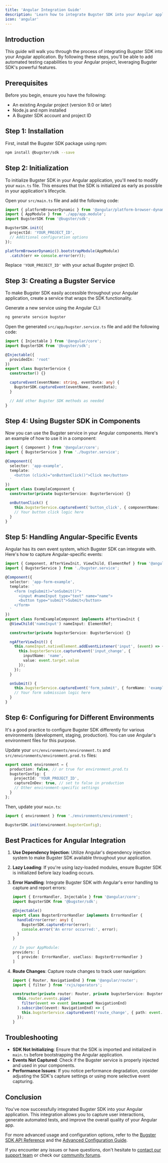 ```yaml
---
title: 'Angular Integration Guide'
description: 'Learn how to integrate Bugster SDK into your Angular application'
icon: 'angular'
---
```


## Introduction

This guide will walk you through the process of integrating Bugster SDK into your Angular application. By following these steps, you'll be able to add automated testing capabilities to your Angular project, leveraging Bugster SDK's powerful features.

## Prerequisites

Before you begin, ensure you have the following:

- An existing Angular project (version 9.0 or later)
- Node.js and npm installed
- A Bugster SDK account and project ID

## Step 1: Installation

First, install the Bugster SDK package using npm:

```bash
npm install @bugster/sdk --save
```

## Step 2: Initialization

To initialize Bugster SDK in your Angular application, you'll need to modify your `main.ts` file. This ensures that the SDK is initialized as early as possible in your application's lifecycle.

Open your `src/main.ts` file and add the following code:

```typescript
import { platformBrowserDynamic } from '@angular/platform-browser-dynamic';
import { AppModule } from './app/app.module';
import BugsterSDK from '@bugster/sdk';

BugsterSDK.init({
  projectId: 'YOUR_PROJECT_ID',
  // Additional configuration options
});

platformBrowserDynamic().bootstrapModule(AppModule)
  .catch(err => console.error(err));
```

Replace `'YOUR_PROJECT_ID'` with your actual Bugster project ID.

## Step 3: Creating a Bugster Service

To make Bugster SDK easily accessible throughout your Angular application, create a service that wraps the SDK functionality.

Generate a new service using the Angular CLI:

```bash
ng generate service bugster
```

Open the generated `src/app/bugster.service.ts` file and add the following code:

```typescript
import { Injectable } from '@angular/core';
import BugsterSDK from '@bugster/sdk';

@Injectable({
  providedIn: 'root'
})
export class BugsterService {
  constructor() {}

  captureEvent(eventName: string, eventData: any) {
    BugsterSDK.captureEvent(eventName, eventData);
  }

  // Add other Bugster SDK methods as needed
}
```

## Step 4: Using Bugster SDK in Components

Now you can use the Bugster service in your Angular components. Here's an example of how to use it in a component:

```typescript
import { Component } from '@angular/core';
import { BugsterService } from './bugster.service';

@Component({
  selector: 'app-example',
  template: `
    <button (click)="onButtonClick()">Click me</button>
  `
})
export class ExampleComponent {
  constructor(private bugsterService: BugsterService) {}

  onButtonClick() {
    this.bugsterService.captureEvent('button_click', { componentName: 'ExampleComponent' });
    // Your button click logic here
  }
}
```

## Step 5: Handling Angular-Specific Events

Angular has its own event system, which Bugster SDK can integrate with. Here's how to capture Angular-specific events:

```typescript
import { Component, AfterViewInit, ViewChild, ElementRef } from '@angular/core';
import { BugsterService } from './bugster.service';

@Component({
  selector: 'app-form-example',
  template: `
    <form (ngSubmit)="onSubmit()">
      <input #nameInput type="text" name="name">
      <button type="submit">Submit</button>
    </form>
  `
})
export class FormExampleComponent implements AfterViewInit {
  @ViewChild('nameInput') nameInput: ElementRef;

  constructor(private bugsterService: BugsterService) {}

  ngAfterViewInit() {
    this.nameInput.nativeElement.addEventListener('input', (event) => {
      this.bugsterService.captureEvent('input_change', { 
        inputName: 'name', 
        value: event.target.value 
      });
    });
  }

  onSubmit() {
    this.bugsterService.captureEvent('form_submit', { formName: 'exampleForm' });
    // Your form submission logic here
  }
}
```

## Step 6: Configuring for Different Environments

It's a good practice to configure Bugster SDK differently for various environments (development, staging, production). You can use Angular's environment files for this purpose.

Update your `src/environments/environment.ts` and `src/environments/environment.prod.ts` files:

```typescript
export const environment = {
  production: false, // or true for environment.prod.ts
  bugsterConfig: {
    projectId: 'YOUR_PROJECT_ID',
    captureInDev: true, // set to false in production
    // Other environment-specific settings
  }
};
```

Then, update your `main.ts`:

```typescript
import { environment } from './environments/environment';

BugsterSDK.init(environment.bugsterConfig);
```

## Best Practices for Angular Integration

1. **Use Dependency Injection**: Utilize Angular's dependency injection system to make Bugster SDK available throughout your application.

2. **Lazy Loading**: If you're using lazy-loaded modules, ensure Bugster SDK is initialized before lazy loading occurs.

3. **Error Handling**: Integrate Bugster SDK with Angular's error handling to capture and report errors:

   ```typescript
   import { ErrorHandler, Injectable } from '@angular/core';
   import BugsterSDK from '@bugster/sdk';

   @Injectable()
   export class BugsterErrorHandler implements ErrorHandler {
     handleError(error: any) {
       BugsterSDK.captureError(error);
       console.error('An error occurred:', error);
     }
   }

   // In your AppModule:
   providers: [
     { provide: ErrorHandler, useClass: BugsterErrorHandler }
   ]
   ```

4. **Route Changes**: Capture route changes to track user navigation:

   ```typescript
   import { Router, NavigationEnd } from '@angular/router';
   import { filter } from 'rxjs/operators';

   constructor(private router: Router, private bugsterService: BugsterService) {
     this.router.events.pipe(
       filter(event => event instanceof NavigationEnd)
     ).subscribe((event: NavigationEnd) => {
       this.bugsterService.captureEvent('route_change', { path: event.urlAfterRedirects });
     });
   }
   ```

## Troubleshooting

- **SDK Not Initializing**: Ensure that the SDK is imported and initialized in `main.ts` before bootstrapping the Angular application.
- **Events Not Captured**: Check if the Bugster service is properly injected and used in your components.
- **Performance Issues**: If you notice performance degradation, consider adjusting the SDK's capture settings or using more selective event capturing.

## Conclusion

You've now successfully integrated Bugster SDK into your Angular application. This integration allows you to capture user interactions, generate automated tests, and improve the overall quality of your Angular app.

For more advanced usage and configuration options, refer to the [Bugster SDK API Reference](/api-reference) and the [Advanced Configuration Guide](/advanced-configuration).

If you encounter any issues or have questions, don't hesitate to [contact our support team](https://bugster.app/support) or check our [community forums](https://community.bugster.app).

